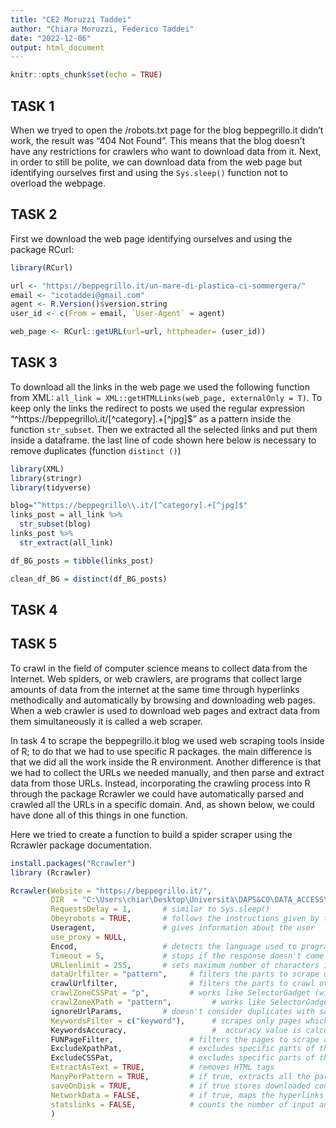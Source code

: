 ```yaml
---
title: "CE2 Moruzzi Taddei"
author: "Chiara Moruzzi, Federico Taddei"
date: "2022-12-06"
output: html_document
---
```


```r
knitr::opts_chunk$set(echo = TRUE)
```

## TASK 1

When we tryed to open the /robots.txt page for the blog beppegrillo.it didn't work, the result was "404 Not Found". This means that the blog doesn't have any restrictions for crawlers who want to download data from it. Next, in order to still be polite, we can download data from the web page but identifying ourselves first and using the `Sys.sleep()` function not to overload the webpage.

## TASK 2

First we download the web page identifying ourselves and using the package RCurl:

```r
library(RCurl)

url <- "https://beppegrillo.it/un-mare-di-plastica-ci-sommergera/"
email <- "icotaddei@gmail.com"
agent <- R.Version()$version.string
user_id <- c(From = email, `User-Agent` = agent)

web_page <- RCurl::getURL(url=url, httpheader= (user_id))
```
## TASK 3

To download all the links in the web page we used the following function from XML: `all_link = XML::getHTMLLinks(web_page, externalOnly = T)`. To keep only the links the redirect to posts we used the regular expression "^https://beppegrillo\\.it/[^category].+[^jpg]$" as a pattern inside the function `str_subset`. Then we extracted all the selected links and put them inside a dataframe. the last line of code shown here below is necessary to remove duplicates (function `distinct ()`)

```r
library(XML)
library(stringr)
library(tidyverse)

blog="^https://beppegrillo\\.it/[^category].+[^jpg]$"
links_post = all_link %>% 
  str_subset(blog)
links_post %>% 
  str_extract(all_link)

df_BG_posts = tibble(links_post)

clean_df_BG = distinct(df_BG_posts)
```

## TASK 4

## TASK 5

To crawl in the field of computer science means to collect data from the Internet. Web spiders, or web crawlers, are programs that collect large amounts of data from the internet at the same time through hyperlinks methodically and automatically by browsing and downloading web pages. When a web crawler is used to download web pages and extract data from them simultaneously it is called a web scraper.

In task 4 to scrape the beppegrillo.it blog we used web scraping tools inside of R; to do that we had to use specific R packages. the main difference is that we did all the work inside the R environment. Another difference is that we had to collect the URLs we needed manually, and then parse and extract data from those URLs. Instead, incorporating the crawling process into R through the package Rcrawler we could have automatically parsed and crawled all the URLs in a specific domain. And, as shown below, we could have done all of this things in one function.

Here we tried to create a function to build a spider scraper using the Rcrawler package documentation.

```r
install.packages("Rcrawler")
library (Rcrawler)

Rcrawler(Website = "https://beppegrillo.it/",
         DIR  = "C:\Users\chiar\Desktop\Università\DAPS&CO\DATA_ACCESS\CE2_Moruzzi_Taddei", 
         RequestsDelay = 1,       # similar to Sys.sleep()
         Obeyrobots = TRUE,       # follows the instructions given by the robots.txt (allowed/not allowed parts of the website to scrape)
         Useragent,               # gives information about the user
         use_proxy = NULL, 
         Encod,                   # detects the language used to program the website
         Timeout = 5,             # stops if the response doesn't come in the time specified (in this case 5 seconds)
         URLlenlimit = 255,       # sets maximum number of characters inside the URL (255 = default number)
         dataUrlfilter = "pattern",     # filters the parts to scrape using regular expressions
         crawlUrlfilter,                # filters the parts to crawl other URLs using regular expressions
         crawlZoneCSSPat = "p",         # works like SelectorGadget (with CSS)
         crawlZoneXPath = "pattern",         # works like SelectorGadget (with XPath)
         ignoreUrlParams,         # doesn't consider duplicates with same content but different URLs
         KeywordsFilter = c("keyword"),      # scrapes only pages which contain the keywords (must be a vector)
         KeywordsAccuracy,                   #  accuracy value is calculated using the number of matched keywords and their occurence
         FUNPageFilter,                 # filters the pages to scrape according to a specific function
         ExcludeXpathPat,               # excludes specific parts of the extracted content (using Xpath)
         ExcludeCSSPat,                 # excludes specific parts of the extracted content (using CSS)
         ExtractAsText = TRUE,          # removes HTML tags 
         ManyPerPattern = TRUE,         # if true, extracts all the parts which match the pattern; if false, just the first one
         saveOnDisk = TRUE,             # if true stores downloaded contents in a specific folder
         NetworkData = FALSE,           # if true, maps the hyperlinks in the website
         statslinks = FALSE,            # counts the number of input and output links of each crawled web page
         )
```



